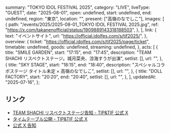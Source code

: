   summary: "TOKYO IDOL FESTIVAL 2025",
  category: "LIVE",
  liveType: "GUEST",
  date: "2025-08-01",
  open: undefined,
  start: undefined,
  end: undefined,
  region: "東京",
  location: "",
  present: ["高嶺のなでしこ"],
  images: [
    {
      path: "/events/2025/2025-08-01_TOKYO IDOL FESTIVAL 2025.jpg",
      ref: "https://x.com/takanenofficial/status/1909889143318188503",
    },
  ],
  link: {
    text: "イベントサイト",
    url: "https://official.idolfes.com/s/tif2025/",
  },
  overview: {
    ticket: "https://official.idolfes.com/s/tif2025/page/ticket",
    timetable: undefined,
    goods: undefined,
    streaming: undefined,
  },
  acts: [
    {
      title: "SMILE GARDEN",
      start: "17:15",
      end: "17:45",
      description: "TEAM SHACHI リスペクトステージ。城月菜央、涼海すうが出演",
      setlist: [],
      url: "",
    },
    {
      title: "SKY STAGE",
      start: "18:15",
      end: "18:40",
      description: "スペシャルコラボステージ タイトル未定 × 高嶺のなでしこ",
      setlist: [],
      url: "",
    },
    {
      title: "DOLL FACTORY",
      start: "20:20",
      end: "20:40",
      setlist: [],
      url: "",
    },
  ],
  updatedAt: "2025-07-16",
};

## リンク

- [TEAM SHACHI リスペクトステージ告知 - TIP&TIF 公式 X](https://x.com/TIP_TIF_staff/status/1945408071397781955)
- [タイムテーブル公開 - TIP&TIF 公式 X](https://x.com/TIP_TIF_staff/status/1943218640452817261)
- [公式 X 告知](https://x.com/takanenofficial/status/1909889143318188503)
